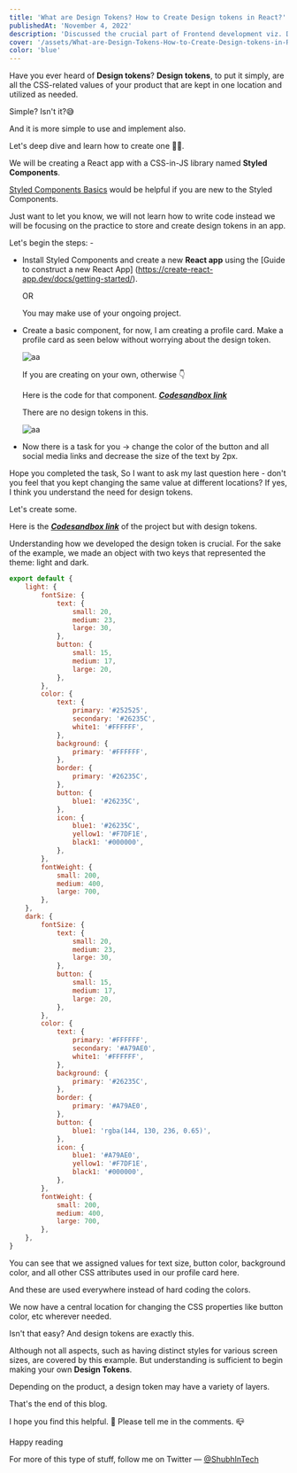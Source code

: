 ```yaml
---
title: 'What are Design Tokens? How to Create Design tokens in React?'
publishedAt: 'November 4, 2022'
description: 'Discussed the crucial part of Frontend development viz. Design Tokens.'
cover: '/assets/What-are-Design-Tokens-How-to-Create-Design-tokens-in-React/cover.png'
color: 'blue'
---
```


Have you ever heard of **Design tokens**?
**Design tokens**, to put it simply, are all the CSS-related values of your product that are kept in one location and utilized as needed.

Simple? Isn't it?😅

And it is more simple to use and implement also.

Let's deep dive and learn how to create one 🚀🚀.

We will be creating a React app with a CSS-in-JS library named **Styled Components**.

[Styled Components Basics](https://styled-components.com/docs/basics) would be helpful if you are new to the Styled Components.

Just want to let you know, we will not learn how to write code instead we will be focusing on the practice to store and create design tokens in an app.

Let's begin the steps: -

- Install Styled Components and create a new **React app** using the [Guide to construct a new React App] (https://create-react-app.dev/docs/getting-started/).

  OR

  You may make use of your ongoing project.

- Create a basic component, for now, I am creating a profile card. Make a profile card as seen below without worrying about the design token.

  <Image alt='aa' src='https://cdn.hashnode.com/res/hashnode/image/upload/v1667485246960/xWtV-venZ.png' />

  If you are creating on your own, otherwise 👇

  Here is the code for that component.
  [**_Codesandbox link_**](https://codesandbox.io/s/profilecard-without-design-tokens-kkectn)

  There are no design tokens in this.

  <Image alt='aa' src='https://cdn.hashnode.com/res/hashnode/image/upload/v1667497571525/wZ0A3I-y-.gif' />

- Now there is a task for you -> change the color of the button and all social media links and decrease the size of the text by 2px.

Hope you completed the task, So I want to ask my last question here - don't you feel that you kept changing the same value at different locations?
If yes, I think you understand the need for design tokens.

Let's create some.

Here is the [**_Codesandbox link_**](https://codesandbox.io/s/profilecard-with-design-tokens-bwbv8x) of the project but with design tokens.

Understanding how we developed the design token is crucial.
For the sake of the example, we made an object with two keys that represented the theme: light and dark.

```js {1-3,4}
export default {
	light: {
		fontSize: {
			text: {
				small: 20,
				medium: 23,
				large: 30,
			},
			button: {
				small: 15,
				medium: 17,
				large: 20,
			},
		},
		color: {
			text: {
				primary: '#252525',
				secondary: '#26235C',
				white1: '#FFFFFF',
			},
			background: {
				primary: '#FFFFFF',
			},
			border: {
				primary: '#26235C',
			},
			button: {
				blue1: '#26235C',
			},
			icon: {
				blue1: '#26235C',
				yellow1: '#F7DF1E',
				black1: '#000000',
			},
		},
		fontWeight: {
			small: 200,
			medium: 400,
			large: 700,
		},
	},
	dark: {
		fontSize: {
			text: {
				small: 20,
				medium: 23,
				large: 30,
			},
			button: {
				small: 15,
				medium: 17,
				large: 20,
			},
		},
		color: {
			text: {
				primary: '#FFFFFF',
				secondary: '#A79AE0',
				white1: '#FFFFFF',
			},
			background: {
				primary: '#26235C',
			},
			border: {
				primary: '#A79AE0',
			},
			button: {
				blue1: 'rgba(144, 130, 236, 0.65)',
			},
			icon: {
				blue1: '#A79AE0',
				yellow1: '#F7DF1E',
				black1: '#000000',
			},
		},
		fontWeight: {
			small: 200,
			medium: 400,
			large: 700,
		},
	},
}
```

You can see that we assigned values for text size, button color, background color, and all other CSS attributes used in our profile card here.

And these are used everywhere instead of hard coding the colors.

We now have a central location for changing the CSS properties like button color, etc wherever needed.

Isn't that easy?
And design tokens are exactly this.

Although not all aspects, such as having distinct styles for various screen sizes, are covered by this example.
But understanding is sufficient to begin making your own **Design Tokens**.

Depending on the product, a design token may have a variety of layers.

That's the end of this blog.

I hope you find this helpful. 🙌 Please tell me in the comments. 📪

Happy reading

For more of this type of stuff, follow me on Twitter — [@ShubhInTech](https://twitter.com/ShubhInTech)
